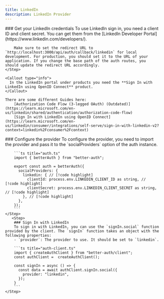 ```yaml
---
title: LinkedIn
description: LinkedIn Provider
---
```


<Steps>
    <Step>
        ### Get your LinkedIn credentials
        To use LinkedIn sign in, you need a client ID and client secret. You can get them from the [LinkedIn Developer Portal](https://www.linkedin.com/developers/).

        Make sure to set the redirect URL to `http://localhost:3000/api/auth/callback/linkedin` for local development. For production, you should set it to the URL of your application. If you change the base path of the auth routes, you should update the redirect URL accordingly.
    </Step>

    <Callout type="info">
      In the LinkedIn portal under products you need the **Sign In with LinkedIn using OpenID Connect** product.
    </Callout>

    There are some different Guides here:
        [Authorization Code Flow (3-legged OAuth) (Outdated)](https://learn.microsoft.com/en-us/linkedin/shared/authentication/authorization-code-flow)
        [Sign In with LinkedIn using OpenID Connect](https://learn.microsoft.com/en-us/linkedin/consumer/integrations/self-serve/sign-in-with-linkedin-v2?context=linkedin%2Fconsumer%2Fcontext)

  <Step>
        ### Configure the provider
        To configure the provider, you need to import the provider and pass it to the `socialProviders` option of the auth instance.

        ```ts title="auth.ts"
        import { betterAuth } from "better-auth";

        export const auth = betterAuth({
          socialProviders: {
            linkedin: { // [!code highlight]
              clientId: process.env.LINKEDIN_CLIENT_ID as string, // [!code highlight]
              clientSecret: process.env.LINKEDIN_CLIENT_SECRET as string, // [!code highlight]
            }, // [!code highlight]
          },
        });
        ```
    </Step>
       <Step>
        ### Sign In with LinkedIn
        To sign in with LinkedIn, you can use the `signIn.social` function provided by the client. The `signIn` function takes an object with the following properties:
        - `provider`: The provider to use. It should be set to `linkedin`.

        ```ts title="auth-client.ts"
        import { createAuthClient } from "better-auth/client";
        const authClient =  createAuthClient();

        const signIn = async () => {
          const data = await authClient.signIn.social({
            provider: "linkedin",
          });
        }
        ```
    </Step>

</Steps>

